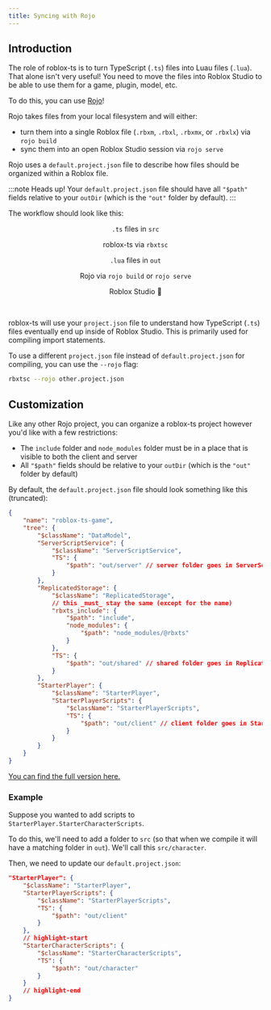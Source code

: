 ```yaml
---
title: Syncing with Rojo
---
```


## Introduction

The role of roblox-ts is to turn TypeScript (`.ts`) files into Luau files (`.lua`). That alone isn't very useful! You need to move the files into Roblox Studio to be able to use them for a game, plugin, model, etc.

To do this, you can use [Rojo](https://rojo.space/)!

Rojo takes files from your local filesystem and will either:
- turn them into a single Roblox file (`.rbxm`, `.rbxl`, `.rbxmx`, or `.rbxlx`) via `rojo build`
- sync them into an open Roblox Studio session via `rojo serve`

Rojo uses a `default.project.json` file to describe how files should be organized within a Roblox file.

:::note Heads up!
Your `default.project.json` file should have all `"$path"` fields relative to your `outDir` (which is the `"out"` folder by default).
:::

The workflow should look like this:


<div className="card" style={{ fontSize: "20px", width: "350px"}}>
<div className="card__body">

<center>

`.ts` files in `src`

<DownArrow />

roblox-ts via `rbxtsc`

<DownArrow />

`.lua` files in `out`

<DownArrow />

Rojo via `rojo build` or `rojo serve`

<DownArrow />

Roblox Studio :tada:

</center>
</div>
</div>

<br/>

roblox-ts will use your `project.json` file to understand how TypeScript (`.ts`) files eventually end up inside of Roblox Studio. This is primarily used for compiling import statements.

To use a different `project.json` file instead of `default.project.json` for compiling, you can use the `--rojo` flag:
```bash
rbxtsc --rojo other.project.json
```

## Customization

Like any other Rojo project, you can organize a roblox-ts project however you'd like with a few restrictions:
- The `include` folder and `node_modules` folder must be in a place that is visible to both the client and server
- All `"$path"` fields should be relative to your `outDir` (which is the `"out"` folder by default)

By default, the `default.project.json` file should look something like this (truncated):
```json
{
	"name": "roblox-ts-game",
	"tree": {
		"$className": "DataModel",
		"ServerScriptService": {
			"$className": "ServerScriptService",
			"TS": {
				"$path": "out/server" // server folder goes in ServerScriptService.TS
			}
		},
		"ReplicatedStorage": {
			"$className": "ReplicatedStorage",
			// this _must_ stay the same (except for the name)
			"rbxts_include": {
				"$path": "include",
				"node_modules": {
					"$path": "node_modules/@rbxts"
				}
			},
			"TS": {
				"$path": "out/shared" // shared folder goes in ReplicatedStorage.TS
			}
		},
		"StarterPlayer": {
			"$className": "StarterPlayer",
			"StarterPlayerScripts": {
				"$className": "StarterPlayerScripts",
				"TS": {
					"$path": "out/client" // client folder goes in StarterPlayer.StarterPlayerScripts.TS
				}
			}
		}
	}
}
```

[You can find the full version here.](https://github.com/roblox-ts/roblox-ts/blob/master/templates/game/default.project.json)

### Example

Suppose you wanted to add scripts to `StarterPlayer.StarterCharacterScripts`.

To do this, we'll need to add a folder to `src` (so that when we compile it will have a matching folder in `out`). We'll call this `src/character`.

Then, we need to update our `default.project.json`:

```json
"StarterPlayer": {
	"$className": "StarterPlayer",
	"StarterPlayerScripts": {
		"$className": "StarterPlayerScripts",
		"TS": {
			"$path": "out/client"
		}
	},
	// highlight-start
	"StarterCharacterScripts": {
		"$className": "StarterCharacterScripts",
		"TS": {
			"$path": "out/character"
		}
	}
	// highlight-end
}
```
